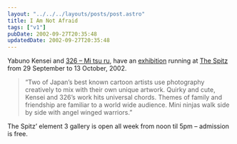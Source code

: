 ```yaml
---
layout: "../../../layouts/posts/post.astro"
title: I Am Not Afraid
tags: ["v1"]
pubDate: 2002-09-27T20:35:48
updatedDate: 2002-09-27T20:35:48
---
```


Yabuno Kensei and [326 &#8211; Mi tsu ru][1], have an [exhibition][2] running at [The Spitz][3] from 29 September to 13 October, 2002.

> &#8220;Two of Japan&#8217;s best known cartoon artists use photography creatively to mix with their own unique artwork. Quirky and cute, Kensei and 326&#8217;s work hits universal chords. Themes of family and friendship are familiar to a world wide audience. Mini ninjas walk side by side with angel winged warriors.&#8221;

The Spitz&#8217; element 3 gallery is open all week from noon til 5pm &#8211; admission is free.

[1]: http://www.326.channel.or.jp/ "326 - Mi tsu ru (in Japanese)"
[2]: http://anglepoised.com/photos/dan2002/dan_0016 "anglepoised: Yabuno Kensei/326 - Mi tsu ru poster (taken at The Spitz)"
[3]: http://www.spitz.co.uk/
